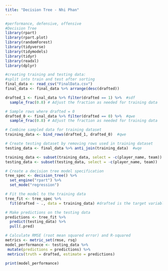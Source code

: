 ```yaml
---
title: "Decision Tree - Nhi Phan"
---
```

  
  
```r
#performance, defensive, offensive
#Decision Tree
library(rpart) 
library(rpart.plot)
library(randomForest)
library(tidyverse)
library(tidymodels)
library(tidyr)
library(readxl)
library(dplyr)

#creating training and testing data:
#split into train and test after sorting
final_data <- read_csv("FinalData.csv")
final_data <- final_data %>% arrange(desc(drafted))

drafted_1 <- final_data %>% filter(drafted == 1) %>%  #sdf
  sample_frac(0.8) # Adjust the fraction as needed for training data

# Sample rows where drafted = 0
drafted_0 <- final_data %>% filter(drafted == 0) %>%  #qwe
  sample_frac(0.8) # Adjust the fraction as needed for training data

# Combine sampled data for training dataset
training_data <- bind_rows(drafted_1, drafted_0)  #qwe

# Create testing dataset by removing rows used in training dataset
testing_data <- final_data %>% anti_join(training_data)  #wqe

training_data <- subset(training_data, select = -c(player_name, team))
testing_data <- subset(testing_data, select = -c(player_name, team))

# Create a decision tree model specification
tree_spec <- decision_tree() %>%
  set_engine("rpart") %>%
  set_mode("regression")

# Fit the model to the training data
tree_fit <- tree_spec %>%
  fit(drafted ~ ., data = training_data) #drafted is the target variable

# Make predictions on the testing data
predictions <- tree_fit %>%
  predict(testing_data) %>%
  pull(.pred)

# Calculate RMSE (root mean squared error) and R-squared
metrics <- metric_set(rmse, rsq)
model_performance <- testing_data %>%
 mutate(predictions = predictions) %>%
 metrics(truth = drafted, estimate = predictions)

print(model_performance)

```